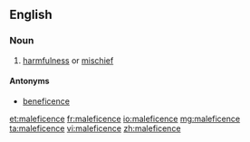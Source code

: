 ==English==

===Noun===
{{en-noun|s|-}}

# [[harmfulness]] or [[mischief]]

====Antonyms====
* [[beneficence]]

[[et:maleficence]]
[[fr:maleficence]]
[[io:maleficence]]
[[mg:maleficence]]
[[ta:maleficence]]
[[vi:maleficence]]
[[zh:maleficence]]